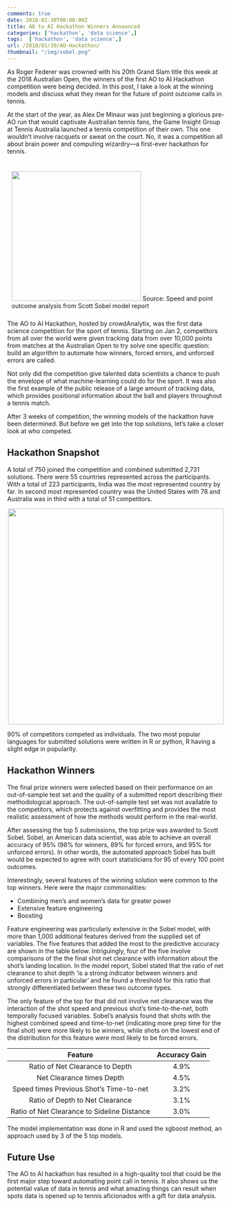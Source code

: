 ```yaml
---
comments: true
date: 2018-01-30T00:00:00Z
title: AO to AI Hackathon Winners Announced
categories: ['hackathon', 'data science',]
tags:  ['hackathon', 'data science',]
url: /2018/01/30/AO-Hackathon/
thumbnail: "/img/sobel.png"
---
```


As Roger Federer was crowned with his 20th Grand Slam title this week at the 2018 Australian Open, the winners of the first AO to AI Hackathon competition were being decided. In this post, I take a look at the winning models and discuss what they mean for the future of point outcome calls in tennis.

<!--more-->


At the start of the year, as Alex De Minaur was just beginning a glorious pre-AO run that would captivate Australian tennis fans, the Game Insight Group at Tennis Australia launched a tennis competition of their own. This one wouldn't involve racquets or sweat on the court. No, it was a competition all about brain power and computing wizardry&mdash;a first-ever hackathon for tennis.


<div style="float:right; padding:2%;">
<img src="/img/sobel.png" width=300 />
Source: Speed and point outcome analysis from Scott Sobel model report
</div>


The AO to AI Hackathon, hosted by crowdAnalytix, was the first data science competition for the sport of tennis. Starting on Jan 2, competitors from all over the world were given tracking data from over 10,000 points from matches at the Australian Open to try solve one specific question: build an algorithm to automate how winners, forced errors, and unforced errors are called.

Not only did the competition give talented data scientists a chance to push the envelope of what machine-learning could do for the sport. It was also the first example of the public release of a large amount of tracking data, which provides positional information about the ball and players throughout a tennis match.

After 3 weeks of competition, the winning models of the hackathon have been determined. But before we get into the top solutions, let's take a closer look at who competed.

## Hackathon Snapshot

A total of 750 joined the competition and combined submitted 2,731 solutions. There were 55 countries represented across the participants. With a total of 223 participants, India was the most represented country by far. In second most represented country was the United States with 78 and Australia was in third with a total of 51 competitors.

<div style="text-align: center;">
<img src="/img/hackathon_map.png" width=500 />
</div>


90% of competitors competed as individuals. The two most popular languages for submitted solutions were written in R or python, R having a slight edge in popularity. 


## Hackathon Winners

The final prize winners were selected based on their performance on an out-of-sample test set and the quality of a submitted report describing their methodological approach. The out-of-sample test set was not available to the competitors, which protects against overfitting and provides the most realistic assessment of how the methods would perform in the real-world.

After assessing the top 5 submissions, the top prize was awarded to Scott Sobel. Sobel, an American data scientist, was able to achieve an overall accuracy of 95% (98% for winners, 89% for forced errors, and 95% for unforced errors). In other words, the automated approach Sobel has built would be expected to agree with court statisticians for 95 of every 100 point outcomes.

Interestingly, several features of the winning solution were common to the top winners. Here were the major commonalities:

- Combining men's and women's data for greater power
- Extensive feature engineering
- Boosting 

Feature engineering was particularly extensive in the Sobel model, with more than 1,000 additional features derived from the supplied set of variables. The five features that added the most to the predictive accuracy are shown in the table below. Intriguingly, four of the five involve comparisons of the the final shot net clearance with information about the shot's landing location. In the model report, Sobel stated that the ratio of net clearance to shot depth 'is a strong indicator between winners and unforced errors in particular' and he found a threshold for this ratio that strongly differentiated between these two outcome types. 

The only feature of the top for that did not involve net clearance was the interaction of the shot speed and previous shot's time-to-the-net, both temporally focused variables. Sobel's analysis found that shots with the highest combined speed and time-to-net (indicating more prep time for the final shot) were more likely to be winners, while shots on the lowest end of the distribution for this feature were most likely to be forced errors. 


<table class="table table-striped" style="width: auto !important; margin-left: auto; margin-right: auto;">
<thead><tr>
<th style="text-align:center;"> Feature </th>
<th style="text-align:center;"> Accuracy Gain </th>
</tr></thead>
<tbody>
<tr>
<td style="text-align:center;"> Ratio of Net Clearance to Depth </td>
<td style="text-align:center;"> 4.9% </td>
</tr>
<tr>
<td style="text-align:center;"> Net Clearance times Depth </td>
<td style="text-align:center;"> 4.5% </td>
</tr>
<tr>
<td style="text-align:center;"> Speed times Previous Shot's Time-to-net </td>
<td style="text-align:center;"> 3.2% </td>
</tr>
<tr>
<td style="text-align:center;"> Ratio of Depth to Net Clearance </td>
<td style="text-align:center;"> 3.1% </td>
</tr>
<tr>
<td style="text-align:center;"> Ratio of Net Clearance to Sideline Distance </td>
<td style="text-align:center;"> 3.0% </td>
</tr>
</tbody>
</table>

The model implementation was done in R and used the xgboost method, an approach used by 3 of the 5 top models. 

## Future Use

The AO to AI hackathon has resulted in a high-quality tool that could be the first major step toward automating point call in tennis. It also shows us the potential value of data in tennis and what amazing things can result when spots data is opened up to tennis aficionados with a gift for data analysis. 



